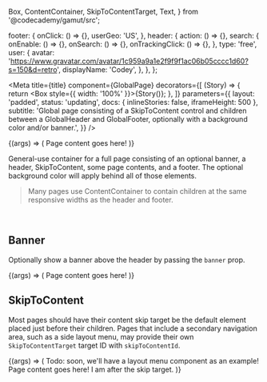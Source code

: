   Box,
  ContentContainer,
  SkipToContentTarget,
  Text,
} from '@codecademy/gamut/src';


  footer: {
    onClick: () => {},
    userGeo: 'US',
  },
  header: {
    action: () => {},
    search: {
      onEnable: () => {},
      onSearch: () => {},
      onTrackingClick: () => {},
    },
    type: 'free',
    user: {
      avatar:
        'https://www.gravatar.com/avatar/1c959a9a1e2f9f9f1ac06b05cccc1d60?s=150&d=retro',
      displayName: 'Codey',
    },
  },
};

<Meta
  title={title}
  component={GlobalPage}
  decorators={[
    (Story) => {
      return <Box style={{ width: '100%' }}>{Story()}</Box>;
    },
  ]}
  parameters={{
    layout: 'padded',
    status: 'updating',
    docs: { inlineStories: false, iframeHeight: 500 },
    subtitle:
      'Global page consisting of a SkipToContent control and children between a GlobalHeader and GlobalFooter, optionally with a background color and/or banner.',
  }}
/>

<Canvas>
  <Story name="GlobalPage" args={defaultArgs}>
    {(args) => (
      <Box position="relative" zIndex={0}>
        <GlobalPage {...args}>
          <ContentContainer>
            <Text as="h1">Page content goes here!</Text>
          </ContentContainer>
        </GlobalPage>
      </Box>
    )}
  </Story>
</Canvas>

General-use container for a full page consisting of an optional banner, a header, <LinkTo kind="Atoms/SkipToContent">SkipToContent</LinkTo>, some page contents, and a footer.
The optional background color will apply behind all of those elements.

<PropsTable story="GlobalPage" />

> Many pages use <LinkTo kind="Layouts/ContentContainer">ContentContainer</LinkTo> to contain children at the same responsive widths as the header and footer.

<br />

## Banner

Optionally show a banner above the header by passing the `banner` prop.

<Canvas>
  <Story
    name="Banner"
    args={{ ...defaultArgs, banner: { children: "I'm a banner!" } }}
  >
    {(args) => (
      <Box position="relative" zIndex={0}>
        <GlobalPage {...args}>
          <ContentContainer>
            <Text as="h1">Page content goes here!</Text>
          </ContentContainer>
        </GlobalPage>
      </Box>
    )}
  </Story>
</Canvas>

## SkipToContent

Most pages should have their content skip target be the default element placed just before their children.
Pages that include a secondary navigation area, such as a side layout menu, may provide their own `SkipToContentTarget` target ID with `skipToContentId`.

<Canvas>
  <Story
    name="SkipToContent"
    args={{ ...defaultArgs, skipToContentId: 'custom-id' }}
  >
    {(args) => (
      <Box position="relative" zIndex={0}>
        <GlobalPage {...args}>
          <ContentContainer>
            Todo: soon, we'll have a layout menu component as an example!
            <SkipToContentTarget id="custom-id">
              <Text as="h1">Page content goes here!</Text>
              <Text as="p">I am after the skip target.</Text>
            </SkipToContentTarget>
          </ContentContainer>
        </GlobalPage>
      </Box>
    )}
  </Story>
</Canvas>
